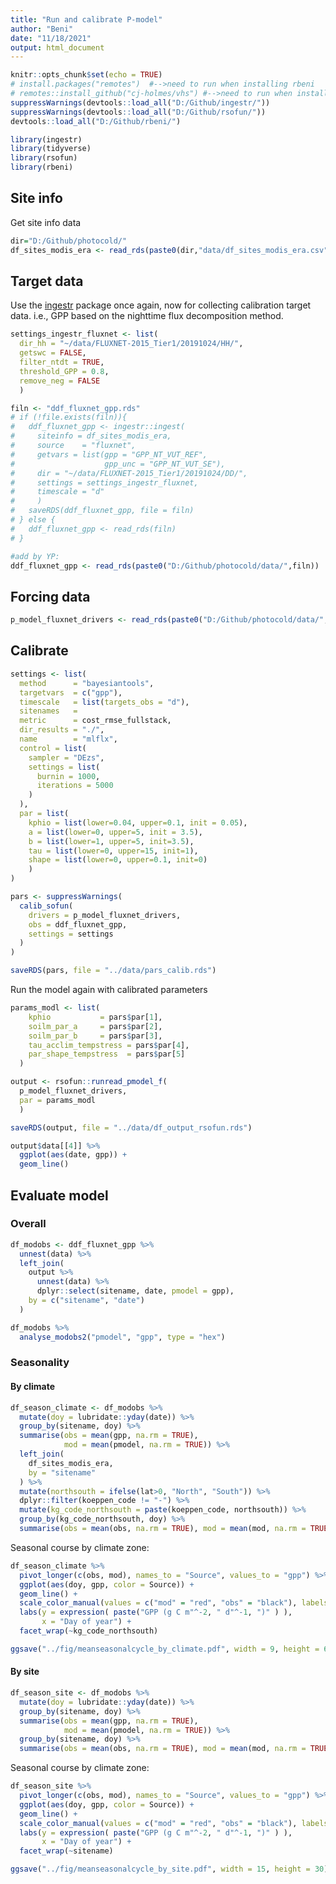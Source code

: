 ```yaml
---
title: "Run and calibrate P-model"
author: "Beni"
date: "11/18/2021"
output: html_document
---
```


```r
knitr::opts_chunk$set(echo = TRUE)
# install.packages("remotes")  #-->need to run when installing rbeni
# remotes::install_github("cj-holmes/vhs") #-->need to run when installing rbeni
suppressWarnings(devtools::load_all("D:/Github/ingestr/"))
suppressWarnings(devtools::load_all("D:/Github/rsofun/"))
devtools::load_all("D:/Github/rbeni/")

library(ingestr)
library(tidyverse)
library(rsofun)
library(rbeni)
```

## Site info

Get site info data
```r
dir="D:/Github/photocold/"
df_sites_modis_era <- read_rds(paste0(dir,"data/df_sites_modis_era.csv"))
```

## Target data

Use the [ingestr](https://github.com/stineb/ingestr) package once again, now for collecting calibration target data. i.e., GPP based on the nighttime flux decomposition method.
```r
settings_ingestr_fluxnet <- list(
  dir_hh = "~/data/FLUXNET-2015_Tier1/20191024/HH/",
  getswc = FALSE,
  filter_ntdt = TRUE,
  threshold_GPP = 0.8,
  remove_neg = FALSE
  )

filn <- "ddf_fluxnet_gpp.rds"
# if (!file.exists(filn)){
#   ddf_fluxnet_gpp <- ingestr::ingest(
#     siteinfo = df_sites_modis_era,
#     source    = "fluxnet",
#     getvars = list(gpp = "GPP_NT_VUT_REF",
#                    gpp_unc = "GPP_NT_VUT_SE"),
#     dir = "~/data/FLUXNET-2015_Tier1/20191024/DD/",
#     settings = settings_ingestr_fluxnet,
#     timescale = "d"
#     )
#   saveRDS(ddf_fluxnet_gpp, file = filn)
# } else {
#   ddf_fluxnet_gpp <- read_rds(filn)
# }

#add by YP:
ddf_fluxnet_gpp <- read_rds(paste0("D:/Github/photocold/data/",filn))
```

## Forcing data

```r
p_model_fluxnet_drivers <- read_rds(paste0("D:/Github/photocold/data/","p_model_fluxnet_drivers.rds"))
```

## Calibrate

```r
settings <- list(
  method      = "bayesiantools",
  targetvars  = c("gpp"),
  timescale   = list(targets_obs = "d"),
  sitenames   = 
  metric      = cost_rmse_fullstack,
  dir_results = "./",
  name        = "mlflx",
  control = list(
    sampler = "DEzs",
    settings = list(
      burnin = 1000,
      iterations = 5000
    )
  ),
  par = list(
    kphio = list(lower=0.04, upper=0.1, init = 0.05),
    a = list(lower=0, upper=5, init = 3.5),
    b = list(lower=1, upper=5, init=3.5),
    tau = list(lower=0, upper=15, init=1),
    shape = list(lower=0, upper=0.1, init=0)
    )
)

pars <- suppressWarnings(
  calib_sofun(
    drivers = p_model_fluxnet_drivers,
    obs = ddf_fluxnet_gpp,
    settings = settings
  )
)

saveRDS(pars, file = "../data/pars_calib.rds")
```

Run the model again with calibrated parameters
```r
params_modl <- list(
    kphio           = pars$par[1],
    soilm_par_a     = pars$par[2],
    soilm_par_b     = pars$par[3],
    tau_acclim_tempstress = pars$par[4],
    par_shape_tempstress  = pars$par[5]
  )

output <- rsofun::runread_pmodel_f(
  p_model_fluxnet_drivers,
  par = params_modl
  )

saveRDS(output, file = "../data/df_output_rsofun.rds")

output$data[[4]] %>% 
  ggplot(aes(date, gpp)) +
  geom_line()
```


## Evaluate model

### Overall

```r
df_modobs <- ddf_fluxnet_gpp %>% 
  unnest(data) %>% 
  left_join(
    output %>% 
      unnest(data) %>% 
      dplyr::select(sitename, date, pmodel = gpp),
    by = c("sitename", "date")
  )
```

```r
df_modobs %>% 
  analyse_modobs2("pmodel", "gpp", type = "hex")
```


### Seasonality

#### By climate
```r
df_season_climate <- df_modobs %>% 
  mutate(doy = lubridate::yday(date)) %>% 
  group_by(sitename, doy) %>% 
  summarise(obs = mean(gpp, na.rm = TRUE), 
            mod = mean(pmodel, na.rm = TRUE)) %>% 
  left_join(
    df_sites_modis_era,
    by = "sitename"
  ) %>%
  mutate(northsouth = ifelse(lat>0, "North", "South")) %>% 
  dplyr::filter(koeppen_code != "-") %>%
  mutate(kg_code_northsouth = paste(koeppen_code, northsouth)) %>% 
  group_by(kg_code_northsouth, doy) %>% 
  summarise(obs = mean(obs, na.rm = TRUE), mod = mean(mod, na.rm = TRUE))
```

Seasonal course by climate zone:
```r
df_season_climate %>% 
  pivot_longer(c(obs, mod), names_to = "Source", values_to = "gpp") %>% 
  ggplot(aes(doy, gpp, color = Source)) +
  geom_line() +
  scale_color_manual(values = c("mod" = "red", "obs" = "black"), labels = c("P-model", "obs.")) +
  labs(y = expression( paste("GPP (g C m"^-2, " d"^-1, ")" ) ),
       x = "Day of year") +
  facet_wrap(~kg_code_northsouth)

ggsave("../fig/meanseasonalcycle_by_climate.pdf", width = 9, height = 6)
```

#### By site
```r
df_season_site <- df_modobs %>% 
  mutate(doy = lubridate::yday(date)) %>% 
  group_by(sitename, doy) %>% 
  summarise(obs = mean(gpp, na.rm = TRUE), 
            mod = mean(pmodel, na.rm = TRUE)) %>% 
  group_by(sitename, doy) %>% 
  summarise(obs = mean(obs, na.rm = TRUE), mod = mean(mod, na.rm = TRUE))
```

Seasonal course by climate zone:
```r
df_season_site %>% 
  pivot_longer(c(obs, mod), names_to = "Source", values_to = "gpp") %>% 
  ggplot(aes(doy, gpp, color = Source)) +
  geom_line() +
  scale_color_manual(values = c("mod" = "red", "obs" = "black"), labels = c("P-model", "obs.")) +
  labs(y = expression( paste("GPP (g C m"^-2, " d"^-1, ")" ) ),
       x = "Day of year") +
  facet_wrap(~sitename)

ggsave("../fig/meanseasonalcycle_by_site.pdf", width = 15, height = 30)
```

<!-- Define evaluation settings. -->
<!-- ```{r} -->
<!-- evalsites <- p_model_fluxnet_drivers %>% pull(sitename) -->
<!-- settings_eval <- list( -->
<!--   benchmark = list( gpp = c("fluxnet") ), -->
<!--   sitenames = evalsites, -->
<!--   agg       = 8  # An integer specifying the number of days used to define the width of bins for daily data aggregated to several days -->
<!--   ) -->
<!-- ``` -->

<!-- And finally run the evaluation. -->
<!-- ```{r warning=FALSE, message=FALSE, error=FALSE} -->
<!-- library(sofunCalVal) -->
<!-- source("~/sofunCalVal/R/eval_sofun.R") -->
<!-- out_eval <- eval_sofun(  -->
<!--   output,  -->
<!--   settings_eval,  -->
<!--   settings_sims,  -->
<!--   obs_eval = ddf_fluxnet_gpp,  -->
<!--   overwrite = TRUE,  -->
<!--   light = FALSE  -->
<!--   ) -->
<!-- ``` -->

<!-- ### Evaluation results -->

<!-- #### Metrics table -->

<!-- ```{r} -->
<!-- out_eval$gpp$fluxnet$metrics %>%  -->
<!--   bind_rows(.id = "Level") %>%  -->
<!--   kable -->
<!-- ``` -->

<!-- #### Visualisations -->

<!-- ```{r message=FALSE, warning=FALSE} -->
<!-- out_eval$gpp$fluxnet$plot$gg_modobs_xdaily -->
<!-- out_eval$gpp$fluxnet$plot$gg_modobs_spatial_annual -->
<!-- ``` -->

